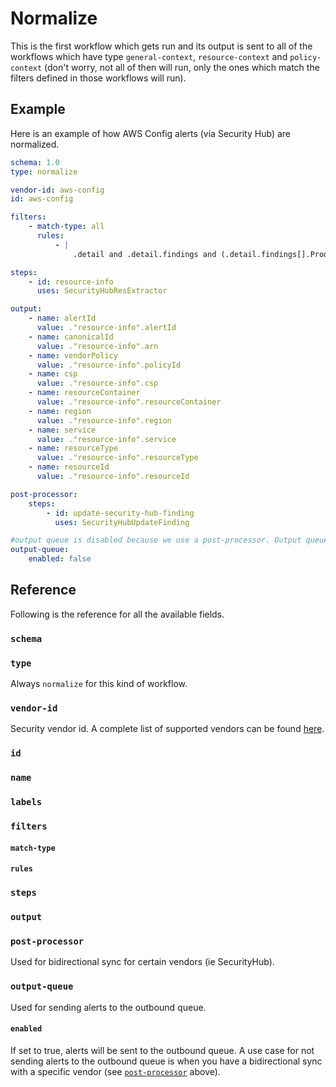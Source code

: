 # Normalize

This is the first workflow which gets run and its output is sent to all of the workflows which have type `general-context`, `resource-context` and `policy-context` (don't worry, not all of then will run, only the ones which match the filters defined in those workflows will run).

## Example

Here is an example of how AWS Config alerts (via Security Hub) are normalized.

```yaml title="content/workflows/vendors/security-hub/aws-config.yaml"
schema: 1.0
type: normalize

vendor-id: aws-config
id: aws-config

filters:
    - match-type: all
      rules:
          - |
              .detail and .detail.findings and (.detail.findings[].ProductFields.StandardsGuideArn or .detail.findings[].ProductFields.StandardsArn )

steps:
    - id: resource-info
      uses: SecurityHubResExtractor

output:
    - name: alertId
      value: ."resource-info".alertId
    - name: canonicalId
      value: ."resource-info".arn
    - name: vendorPolicy
      value: ."resource-info".policyId
    - name: csp
      value: ."resource-info".csp
    - name: resourceContainer
      value: ."resource-info".resourceContainer
    - name: region
      value: ."resource-info".region
    - name: service
      value: ."resource-info".service
    - name: resourceType
      value: ."resource-info".resourceType
    - name: resourceId
      value: ."resource-info".resourceId

post-processor:
    steps:
        - id: update-security-hub-finding
          uses: SecurityHubUpdateFinding

#output queue is disabled because we use a post-processor. Output queue is used when we don't have a bi-directional integration with the vendor
output-queue:
    enabled: false
```

## Reference

Following is the reference for all the available fields.


### `schema`

<Schema />

### `type`

Always `normalize` for this kind of workflow.

### `vendor-id`

Security vendor id. A complete list of supported vendors can be found [here](https://github.com/dassana-io/dassana/tree/main/content/schemas/vendors/vendor-list.yaml).

### `id`

<Id />

### `name`

<Name />

### `labels`

<Labels />

### `filters`

<Filters />

#### `match-type`

<MatchType />

#### `rules`

<RuleSyntax />

### `steps`

<Steps />

### `output`

<Output />

### `post-processor`

Used for bidirectional sync for certain vendors (ie SecurityHub).

### `output-queue`

Used for sending alerts to the outbound queue.

#### `enabled`

If set to true, alerts will be sent to the outbound queue. A use case for not sending alerts to the outbound queue is when you have a bidirectional sync with a specific vendor (see [`post-processor`](#post-processor) above).

